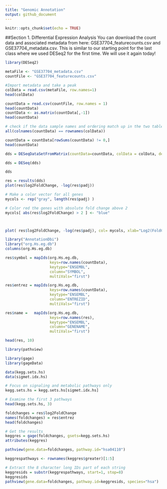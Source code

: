 ```yaml
---
title: "Genomic Annotation"
output: github_document
---
```


```r
knitr::opts_chunk$set(echo = TRUE)
```
##Section 1. Differential Expression Analysis
You can download the count data and associated metadata from here: GSE37704_featurecounts.csv and GSE37704_metadata.csv. This is similar to our starting point for the last class where we used DESeq2 for the first time. We will use it again today!

```r
library(DESeq2)
```

```r


metaFile <- "GSE37704_metadata.csv"
countFile <- "GSE37704_featurecounts.csv"

#Import metadata and take a peak 
colData = read.csv(metaFile, row.names=1)
head(colData)
```

```r
countData = read.csv(countFile, row.names = 1)
head(countData)
countData <- as.matrix(countData[,-1])
head(countData)
```

```r
# check if the data sample names and ordering match up in the two tables 
all(colnames(countData) == rownames(colData))
```

```r

countData = countData[rowSums(countData) != 0,]
head(countData)
```

```r
dds = DESeqDataSetFromMatrix(countData=countData, colData = colData, design=~condition)

dds = DESeq(dds)

dds
```
```r
res = results(dds)
plot(res$log2FoldChange, -log(res$padj))
```

```r
# Make a color vector for all genes
mycols <- rep("gray", length(res$padj) )

# Color red the genes with absolute fold change above 2
mycols[ abs(res$log2FoldChange) > 2 ] <- "blue"



plot( res$log2FoldChange, -log(res$padj), col= mycols, xlab="Log2(FoldChange)", ylab="-Log(P-value)" )

```
```r
library("AnnotationDbi")
library("org.Hs.eg.db")
columns(org.Hs.eg.db)
```
```r
res$symbol = mapIds(org.Hs.eg.db,
                    keys=row.names(countData), 
                    keytype="ENSEMBL",
                    column="SYMBOL",
                    multiVals="first")
```

```r
res$entrez = mapIds(org.Hs.eg.db,
                    keys=row.names(countData),
                    keytype="ENSEMBL",
                    column="ENTREZID",
                    multiVals="first")

res$name =   mapIds(org.Hs.eg.db,
                    keys=row.names(res),
                    keytype="ENSEMBL",
                    column="GENENAME",
                    multiVals="first")

head(res, 10)
```

```r
library(pathview)
```
```r
library(gage)
library(gageData)

data(kegg.sets.hs)
data(sigmet.idx.hs)

# Focus on signaling and metabolic pathways only
kegg.sets.hs = kegg.sets.hs[sigmet.idx.hs]

# Examine the first 3 pathways
head(kegg.sets.hs, 3)
```
```r
foldchanges = res$log2FoldChange
names(foldchanges) = res$entrez
head(foldchanges)
```

```r
# Get the results
keggres = gage(foldchanges, gsets=kegg.sets.hs)
attributes(keggres)
```

```r
pathview(gene.data=foldchanges, pathway.id="hsa04110")
```
```r
keggrespathways <- rownames(keggres$greater)[1:5]

# Extract the 8 character long IDs part of each string
keggresids = substr(keggrespathways, start=1, stop=8)
keggresids
pathview(gene.data=foldchanges, pathway.id=keggresids, species="hsa")

```

